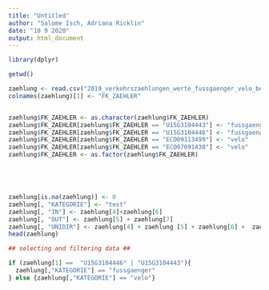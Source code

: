```yaml
---
title: "Untitled"
author: "Salome Isch, Adriana Ricklin"
date: "10 9 2020"
output: html_document
---
```


```r
library(dplyr)

```


```r
getwd()

zaehlung <- read.csv("2019_verkehrszaehlungen_werte_fussgaenger_velo_bereinigt.csv", sep=";", header = TRUE)
colnames(zaehlung)[1] <- "FK_ZAEHLER"


zaehlung$FK_ZAEHLER <- as.character(zaehlung$FK_ZAEHLER)
zaehlung$FK_ZAEHLER[zaehlung$FK_ZAEHLER == "U15G3104443"] <- "fussgaenger"
zaehlung$FK_ZAEHLER[zaehlung$FK_ZAEHLER == "U15G3104446"] <- "fussgaenger"
zaehlung$FK_ZAEHLER[zaehlung$FK_ZAEHLER == "ECO09113499"] <- "velo"
zaehlung$FK_ZAEHLER[zaehlung$FK_ZAEHLER == "ECO07091438"] <- "velo"
zaehlung$FK_ZAEHLER <- as.factor(zaehlung$FK_ZAEHLER)





zaehlung[is.na(zaehlung)] <- 0
zaehlung[, "KATEGORIE"] <- "test"
zaehlung[, "IN"] <- zaehlung[4]+zaehlung[6]
zaehlung[, "OUT"] <- zaehlung[5] + zaehlung[7]
zaehlung[, "UNIDIR"] <- zaehlung[4] + zaehlung [5] + zaehlung[6] +  zaehlung[7]
head(zaehlung)

```

```r

## selecting and filtering data ##

if (zaehlung[1] == 	"U15G3104446" | "U15G3104443"){
  zaehlung[,"KATEGORIE"] == "fussgaenger"
} else {zaehlung[,"KATEGORIE"] == "velo"}

  
  
  


```
